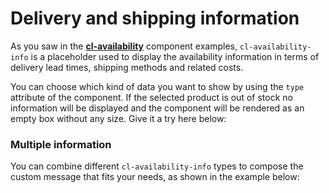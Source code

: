 
<Meta
  title={meta.title}
  argTypes={meta.argTypes}
/>

# Delivery and shipping information

As you saw in the [**cl-availability**](?path=/docs/components-availability-cl-availability--basic) component examples, `cl-availability-info` is a placeholder used to display the availability information in terms of delivery lead times, shipping methods and related costs.

You can choose which kind of data you want to show by using the `type` attribute of the component. If the selected product is out of stock no information will be displayed and the component will be rendered as an empty box without any size. Give it a try here below:

<Canvas withSource="open">
  <Story story={Basic} name="Basic" />
</Canvas>

<ArgsTable story="Basic" />

### Multiple information

You can combine different `cl-availability-info` types to compose the custom message that fits your needs, as shown in the example below:

<Canvas withSource="open">
  <Story story={Message} name="Multiple information" />
</Canvas>
